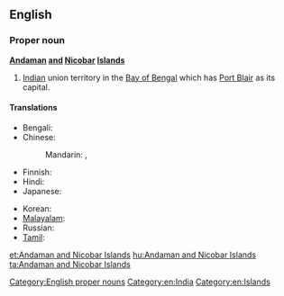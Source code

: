 ==English==
{{wikipedia}}

===Proper noun===
'''[[Andaman]] [[and]] [[Nicobar]] [[Island]]s'''

# [[India]]n union territory in the [[Bay of Bengal]] which has [[Port Blair]] as its capital.

====Translations====
{{trans-top|Indian territory in the Bay of Bengal}}
* Bengali: {{t|bn|আন্দামান ও নিকোবর দ্বীপপুঞ্জ|sc=Beng|xs=Bengali}}
* Chinese:
*: Mandarin: {{t|cmn|安達曼-尼科巴群島|sc=Hani}},  {{t|cmn|安达曼-尼科巴群岛|tr=Āndāmàn-Níkēbā qúndǎo|sc=Hani}}
* Finnish: {{t|fi|Andamaanit ja Nikobaarit}}
* Hindi: {{t|hi|अंडमान और निकोबार द्वीपसमूह|p|tr=aṇḍamān aur nikōbār dvīpasmūh|xs=Hindi}}
* Japanese: {{t|ja|アンダマン・ニコバル諸島|tr=Andaman-Nikobaru shotō }}
{{trans-mid}}
* Korean: {{t|ko|안다만니코바르제도|tr=Andamannikobareujedo|sc=Hang}}
* [[Malayalam]]: {{t|ml|ആന്തമാന്‍ നിക്കോബാര്‍ ദ്വീപുകള്‍|sc=Mlym|xs=Malayalam}}
* Russian: {{t|ru|Андаманские и Никобарские острова|m|p|tr=Andamánskije i Nikobárskije ostrová}}
* [[Tamil]]: {{t|ta|அந்தமான் நிக்கோபார் தீவுகள்|xs=Tamil}}
{{trans-bottom}}

[[Category:English proper nouns]]
[[Category:en:India]]
[[Category:en:Islands]]

[[et:Andaman and Nicobar Islands]]
[[hu:Andaman and Nicobar Islands]]
[[ta:Andaman and Nicobar Islands]]